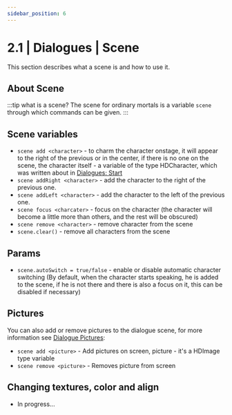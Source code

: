 ```yaml
---
sidebar_position: 6
---
```


# 2.1 | Dialogues | Scene

This section describes what a scene is and how to use it.

## About Scene
:::tip what is a scene?
The scene for ordinary mortals is a variable `scene` through which commands can be given.
:::

## Scene variables
- `scene add <character>` - to charm the character onstage, it will appear to the right of the previous or in the center, 
if there is no one on the scene, the character itself - a variable of the type HDCharacter, 
which was written about in [Dialogues: Start](./dialogues)
- `scene addRight <character>` - add the character to the right of the previous one.
- `scene addLeft <character>` - add the character to the left of the previous one.
- `scene focus <charcater>` - focus on the character (the character will become a little more than others, and the rest will be obscured)
- `scene remove <character>` - remove character from the scene
- `scene.clear()` - remove all characters from the scene

## Params
- `scene.autoSwitch = true/false` - enable or disable automatic character switching
  (By default, when the character starts speaking, he is added to the scene, if he is not there and there is also a focus on it, this can be disabled if necessary)
## Pictures
You can also add or remove pictures to the dialogue scene, for more information see [Dialogue Pictures](https://youtu.be/dQw4w9WgXcQ):
- `scene add <picture>` - Add pictures on screen, picture - it's a HDImage type variable
- `scene remove <picture>` - Removes picture from screen
## Changing textures, color and align
- In progress...